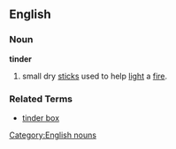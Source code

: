 ==English==
===Noun===
[[Category:English nouns]]
'''tinder'''
# small dry [[stick]]s used to help [[light]] a [[fire]].
===Related Terms===
*[[tinder box]]